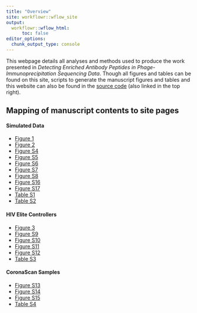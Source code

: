 ```yaml
---
title: "Overview"
site: workflowr::wflow_site
output:
  workflowr::wflow_html:
      toc: false
editor_options:
  chunk_output_type: console
---
```


This webpage details all analyses and methods used to produce the work presented in _Detecting Enriched Antibody Peptides in Phage-Immunoprecipitation Sequencing Data_. Though all figures and tables can be found on this site, scripts to generate the manuscript figures and tables and this website can also be found in the [source code](https://github.com/athchen/beer_manuscript) (also linked in the top right). 

## Mapping of manuscript contents to site pages

#### Simulated Data

* [Figure 1](https://athchen.github.io/beer_manuscript/simulation.html#Figure_1)
* [Figure 2](https://athchen.github.io/beer_manuscript/simulation.html#Figure_2)
* [Figure S4](https://athchen.github.io/beer_manuscript/simulation.html#Figure_S4)
* [Figure S5](https://athchen.github.io/beer_manuscript/simulation.html#Figure_S5)
* [Figure S6](https://athchen.github.io/beer_manuscript/simulation.html#Figure_S6)
* [Figure S7](https://athchen.github.io/beer_manuscript/simulation.html#Figure_S7)
* [Figure S8](https://athchen.github.io/beer_manuscript/simulation.html#Figure_S8)
* [Figure S16](https://athchen.github.io/beer_manuscript/simulation.html#Figure_S16)
* [Figure S17](https://athchen.github.io/beer_manuscript/simulation.html#Figure_S17)
* [Table S1](https://athchen.github.io/beer_manuscript/simulation.html#Table_S1)
* [Table S2](https://athchen.github.io/beer_manuscript/simulation.html#Table_S2)
 
#### HIV Elite Controllers

* [Figure 3](https://athchen.github.io/beer_manuscript/hiv_ec.html#Figure_3)
* [Figure S9](https://athchen.github.io/beer_manuscript/hiv_ec.html#Figure_S9)
* [Figure S10](https://athchen.github.io/beer_manuscript/hiv_ec.html#Figure_S10)
* [Figure S11](https://athchen.github.io/beer_manuscript/hiv_ec.html#Figure_S11)
* [Figure S12](https://athchen.github.io/beer_manuscript/hiv_ec.html#Figure_S12)
* [Table S3](https://athchen.github.io/beer_manuscript/hiv_ec.html#Table_S3)

#### CoronaScan Samples

* [Figure S13](https://athchen.github.io/beer_manuscript/coronascan.html#Figure_S13)
* [Figure S14](https://athchen.github.io/beer_manuscript/coronascan.html#Figure_S14)
* [Figure S15](https://athchen.github.io/beer_manuscript/coronascan.html#Figure_S15)
* [Table S4](https://athchen.github.io/beer_manuscript/coronascan.html#Table_S4)
